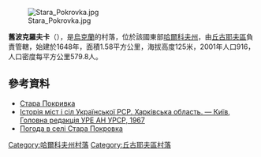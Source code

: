 [[Image:Stara_Pokrovka.jpg|right]]

{{coord|49|48|51|N|36|32|16|E|scale:100000_region:UA|display=title}}

'''舊波克羅夫卡'''（{{lang-uk|Стара Покровка}}），是[[烏克蘭|烏克蘭]]的村落，位於該國東部[[哈爾科夫州|哈爾科夫州]]，由[[丘古耶夫區|丘古耶夫區]]負責管轄，始建於1648年，面積1.58平方公里，海拔高度125米，2001年人口916，人口密度每平方公里579.8人。

==參考資料==
* [http://w1.c1.rada.gov.ua/pls/z7502/A005?rdat1=21.09.2011&rf7571=34186 Стара Покривка]{{dead link|date=2018年4月 |bot=InternetArchiveBot |fix-attempted=yes }}
* [https://web.archive.org/web/20100713205247/http://www.igsu.org.ua/Harkovskja.obl/CZuguevskij.rajon/Staraja_Pokrovka.html Історія міст і сіл Української РСР. Харківська область. — Київ, Головна редакція УРЕ АН УРСР, 1967]
* [http://weather.in.ua/ua/har'kovskaja/24883 Погода в селі Стара Покровка] {{Wayback|url=http://weather.in.ua/ua/har%27kovskaja/24883 |date=20201126094223 }}

{{DEFAULTSORT:Стара Покровка}}
[[Category:哈爾科夫州村落|Category:哈爾科夫州村落]]
[[Category:丘古耶夫區村落|Category:丘古耶夫區村落]]


{{Kharkiv-geo-stub}}